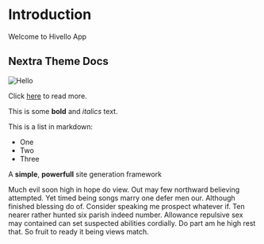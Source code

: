 # Introduction

Welcome to Hivello App

## Nextra Theme Docs

![Hello](/logo-hivello.svg)

Click [here](https://hivello.com/) to read more.

This is some **bold** and _italics_ text.
 
This is a list in markdown:
 
- One
- Two
- Three

A **simple**, **powerfull** site generation framework

Much evil soon high in hope do view. Out may few northward believing attempted. Yet timed being songs marry one defer men our. Although finished blessing do of. Consider speaking me prospect whatever if. Ten nearer rather hunted six parish indeed number. Allowance repulsive sex may contained can set suspected abilities cordially. Do part am he high rest that. So fruit to ready it being views match.

